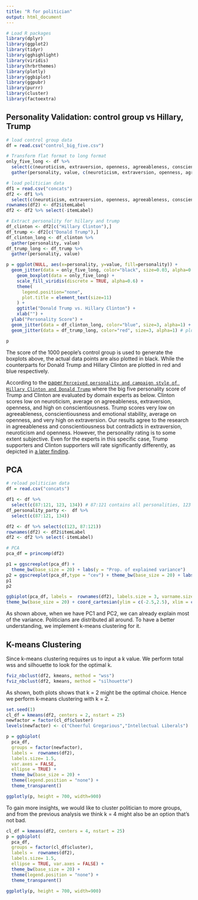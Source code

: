```yaml
---
title: "R for politician"
output: html_document
---
```


```r
# Load R packages
library(dplyr)
library(ggplot2)
library(tidyr)
library(gghighlight)
library(viridis)
library(hrbrthemes)
library(plotly)
library(ggbiplot)
library(ggpubr)
library(purrr)
library(cluster)
library(factoextra)
```

## Personality Validation: control group vs Hillary, Trump
```r
# load control group data
df = read.csv("control_big_five.csv")

# Transform flat format to long format
only_five_long <- df %>% 
  select(c(neuroticism, extraversion, openness, agreeableness, conscientiousness)) %>% 
  gather(personality, value, c(neuroticism, extraversion, openness, agreeableness, conscientiousness)) 

# load politician data
df1 = read.csv("concats")
df2 <- df1 %>% 
  select(c(neuroticism, extraversion, openness, agreeableness, conscientiousness,itemLabel))
rownames(df2) <- df2$itemLabel
df2 <- df2 %>% select(-itemLabel)

# Extract personality for hillary and trump
df_clinton <- df2[c("Hillary Clinton"),]
df_trump <- df2[c("Donald Trump"),]
df_clinton_long <- df_clinton %>% 
  gather(personality, value)
df_trump_long <- df_trump %>% 
  gather(personality, value)

p = ggplot(NULL, aes(x=personality, y=value, fill=personality)) +
  geom_jitter(data = only_five_long, color="black", size=0.03, alpha=0.1) +
    geom_boxplot(data = only_five_long) +
    scale_fill_viridis(discrete = TRUE, alpha=0.6) +
    theme(
      legend.position="none",
      plot.title = element_text(size=11)
    ) +
    ggtitle("Donald Trump vs. Hillary Clinton") +
    xlab("") + 
  ylab("Personality Score") +
  geom_jitter(data = df_clinton_long, color="blue", size=3, alpha=1) + # plot hillary point
  geom_jitter(data = df_trump_long, color="red", size=3, alpha=1) # plot trump point

p
```

The score of the 1000 people's control group is used to generate the boxplots above, the actual data points are also plotted in black. While the counterparts for Donald Trump and Hillary Clinton are plotted in red and blue respectively.

According to the [paper `Perceived personality and campaign style of Hillary Clinton and Donald Trump`](https://www.sciencedirect.com/science/article/pii/S0191886917305688?casa_token=1aBX0HMkSQ0AAAAA:I4CHEpEfM9LRiQCrsLw1lk61IUt0MJu2RvD8L7t_PV_xBHisPnM8Z78xrEyfTpqa1Xo7ollgvM7L) where the big five personality score of Trump and Clinton are evaluated by domain experts as below. 
Clinton scores low on neuroticism, average on agreeableness, extraversion, openness, and high on conscientiousness.
Trump scores very low on agreeableness, conscientiousness and emotional stability, average on openness, and very high on extraversion.
Our results agree to the research in agreeableness and conscientiousness but contradicts in extraversion, neuroticism and openness. 
However, the personality rating is to some extent subjective. Even for the experts in this specific case, Trump supporters and Clinton supporters will rate significantly differently, as depicted in [a later finding](https://www.sciencedirect.com/science/article/pii/S0191886918300850).

## PCA
```r
# reload politician data
df = read.csv("concats")

df1 <- df %>% 
  select(c(87:121, 123, 134)) # 87:121 contains all personalities, 123 is name, 134 is party
df_personality_party <-  df %>% 
  select(c(87:121, 134))

df2 <- df %>% select(c(123, 87:121))
rownames(df2) <- df2$itemLabel
df2 <- df2 %>% select(-itemLabel)

# PCA
pca_df = princomp(df2)

p1 = ggscreeplot(pca_df) +
  theme_bw(base_size = 20) + labs(y = "Prop. of explained variance")
p2 = ggscreeplot(pca_df,type = "cev") + theme_bw(base_size = 20) + labs(y = " Cumulative prop. of explained variance")
p1
p2

ggbiplot(pca_df, labels =  rownames(df2), labels.size = 3, varname.size = 5) +
theme_bw(base_size = 20) + coord_cartesian(ylim = c(-2.5,2.5), xlim = c(-2.5,2.5))
```

As shown above, when we have PC1 and PC2, we can already explain most of the variance. Politicians are distributed all around. To have a better understanding, we implement k-means clustering for it.

## K-means Clustering
Since k-means clustering requires us to input a k value. We perform total wss and silhouette to look for the optimal k.

```r
fviz_nbclust(df2, kmeans, method = "wss")
fviz_nbclust(df2, kmeans, method = "silhouette")
```

As shown, both plots shows that k = 2 might be the optimal choice. Hence we perform k-means clustering with k = 2.

```r
set.seed(1)
cl_df = kmeans(df2, centers = 2, nstart = 25)
newfactor = factor(cl_df$cluster)
levels(newfactor) <- c("Cheerful Gregarious","Intellectual Liberals")

p = ggbiplot(
  pca_df,
  groups = factor(newfactor),
  labels =  rownames(df2),
  labels.size= 1.5,
  var.axes = FALSE,
  ellipse = TRUE) + 
  theme_bw(base_size = 20) +
  theme(legend.position = "none") + 
  theme_transparent() 

ggplotly(p, height = 700, width=900) 
```

To gain more insights, we would like to cluster politician to more groups, and from the previous analysis we think k = 4 might also be an option that's not bad.

```r
cl_df = kmeans(df2, centers = 4, nstart = 25)
p = ggbiplot(
  pca_df,
  groups = factor(cl_df$cluster),
  labels =  rownames(df2),
  labels.size= 1.5,
  ellipse = TRUE, var.axes = FALSE) + 
  theme_bw(base_size = 20) +
  theme(legend.position = "none") + 
  theme_transparent() 

ggplotly(p, height = 700, width=900) 
```



